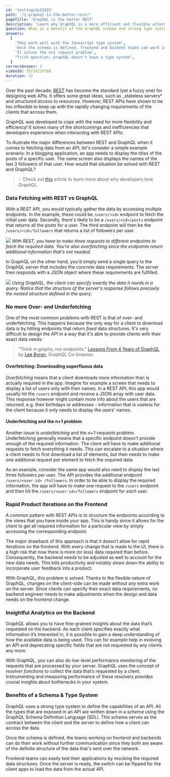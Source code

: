```yaml
---
id: 'testingids23423'
path: '/1-graphql-is-the-better-rest/'
pageTitle: 'GraphQL is the better REST'
description: 'Learn why GraphQL is a more efficient and flexible alternative to REST APIs. It has a strong type system and avoids frontend issues like over- and underfetching.'
question: What is a benefit of the GraphQL schema and strong type system?
answers:
  [
    'They work well with the Javascript type system',
    'Once the schema is defined, frontend and backend teams can work independently from one another',
    'It solves the n+1 request problem',
    "Trick question: GraphQL doesn't have a type system",
  ]
correctAnswer: 1
videoId: T571423fC68
duration: 12
---
```


Over the past decade, [REST](https://en.wikipedia.org/wiki/Representational*state_transfer)
has become the standard (yet a fuzzy one) for designing web APIs. It offers some great ideas,
such as \_stateless servers\* and _structured access to resources_. However, REST
APIs have shown to be too inflexible to keep up with the rapidly changing
requirements of the clients that access them.

GraphQL was developed to cope with the need for more flexibility and
efficiency! It solves many of the shortcomings and inefficiencies that
developers experience when interacting with REST APIs.

To illustrate the major differences between REST and GraphQL when it comes to
fetching data from an API, let's consider a simple example scenario: In a
blogging application, an app needs to display the titles of the posts of a
specific user. The same screen also displays the names of the last 3 followers
of that user. How would that situation be solved with REST and GraphQL?

> 💡 Check out [this](https://www.prisma.io/blog/top-5-reasons-to-use-graphql-b60cfa683511)
> article to learn more about why developers love GraphQL.

### Data Fetching with REST vs GraphQL

With a REST API, you would typically gather the data by accessing multiple
endpoints. In the example, these could be `/users/<id>` endpoint to fetch the
initial user data. Secondly, there's likely to be a `/users/<id>/posts`
endpoint that returns all the posts for a user. The third endpoint will then be
the `/users/<id>/followers` that returns a list of followers per user.

![](https://imgur.com/VRyV7Jh.png) _With REST, you have to make three requests
to different endpoints to fetch the required data. You're also *overfetching*
since the endpoints return additional information that's not needed._

In GraphQL on the other hand, you'd simply send a single query to the GraphQL
server that includes the concrete data requirements. The server then responds
with a JSON object where these requirements are fulfilled.

![](https://imgur.com/z9VKnHs.png) _Using GraphQL, the client can specify
exactly the data it needs in a *query*. Notice that the *structure* of the
server's response follows precisely the nested structure defined in the query._

### No more Over- and Underfetching

One of the most common problems with REST is that of over- and underfetching.
This happens because the only way for a client to download data is by hitting
endpoints that return _fixed_ data structures. It's very difficult to design
the API in a way that it's able to provide clients with their exact data needs.

> "Think in graphs, not endpoints."
> [Lessons From 4 Years of GraphQL](http://www.graphql.com/articles/4-years-of-graphql-lee-byron) by
> [Lee Byron](https://twitter.com/leeb), GraphQL Co-Inventor.

#### Overfetching: Downloading superfluous data

_Overfetching_ means that a client downloads more information than is actually
required in the app. Imagine for example a screen that needs to display a list
of users only with their names. In a REST API, this app would usually hit the
`/users` endpoint and receive a JSON array with user data. This response however
might contain more info about the users that are returned, e.g. their birthdays
or addresses - information that is useless for the client because it only needs
to display the users' names.

#### Underfetching and the n+1 problem

Another issue is _underfetching_ and the _n+1_-requests problem. Underfetching
generally means that a specific endpoint doesn’t provide enough of the required
information. The client will have to make additional requests to fetch
everything it needs. This can escalate to a situation where a client needs to
first download a list of elements, but then needs to make one additional
request per element to fetch the required data.

As an example, consider the same app would also need to display the last three
followers per user. The API provides the additional endpoint `/users/<user-id> /followers`.
In order to be able to display the required information, the app will have to make one
request to the `/users` endpoint and then hit the `/users/<user-id>/followers` endpoint for _each_ user.

### Rapid Product Iterations on the Frontend

A common pattern with REST APIs is to structure the endpoints according to the
views that you have inside your app. This is handy since it allows for the
client to get all required information for a particular view by simply
accessing the corresponding endpoint.

The major drawback of this approach is that it doesn’t allow for rapid
iterations on the frontend. With every change that is made to the UI, there is
a high risk that now there is more (or less) data required than before.
Consequently, the backend needs to be adjusted as well to account for the new
data needs. This kills productivity and notably slows down the ability to
incorporate user feedback into a product.

With GraphQL, this problem is solved. Thanks to the flexible nature of GraphQL,
changes on the client-side can be made without any extra work on the server.
Since clients can specify their exact data requirements, no backend engineer
needs to make adjustments when the design and data needs on the frontend
change.

### Insightful Analytics on the Backend

GraphQL allows you to have fine-grained insights about the data that’s
requested on the backend. As each client specifies exactly what information
it’s interested in, it is possible to gain a deep understanding of how the
available data is being used. This can for example help in evolving an API and
deprecating specific fields that are not requested by any clients any more.

With GraphQL, you can also do low-level performance monitoring of the requests
that are processed by your server. GraphQL uses the concept of _resolver
functions_ to collect the data that’s requested by a client. Instrumenting and
measuring performance of these resolvers provides crucial insights about
bottlenecks in your system.

### Benefits of a Schema & Type System

GraphQL uses a strong type system to define the capabilities of an API. All the
types that are exposed in an API are written down in a _schema_ using the
GraphQL Schema Definition Language (SDL). This schema serves as the contract
between the client and the server to define how a client can access the data.

Once the schema is defined, the teams working on frontend and backends can do
their work without further communication since they both are aware of the
definite structure of the data that's sent over the network.

Frontend teams can easily test their applications by mocking the required data
structures. Once the server is ready, the switch can be flipped for the client
apps to load the data from the actual API.
